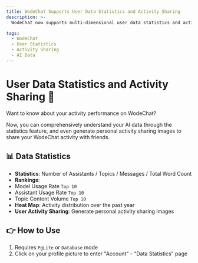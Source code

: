 ```yaml
---
title: WodeChat Supports User Data Statistics and Activity Sharing
description: >-
  WodeChat now supports multi-dimensional user data statistics and activity sharing

tags:
  - WodeChat
  - User Statistics
  - Activity Sharing
  - AI Data
---
```


# User Data Statistics and Activity Sharing 💯

Want to know about your activity performance on WodeChat?

Now, you can comprehensively understand your AI data through the statistics feature, and even generate personal activity sharing images to share your WodeChat activity with friends.

## 📊 Data Statistics

- **Statistics**: Number of Assistants / Topics / Messages / Total Word Count
- **Rankings**:
- Model Usage Rate `Top 10`
- Assistant Usage Rate `Top 10`
- Topic Content Volume `Top 10`
- **Heat Map**: Activity distribution over the past year
- **User Activity Sharing**: Generate personal activity sharing images

## 👉 How to Use

1. Requires `PgLite` or `Database` mode
2. Click on your profile picture to enter "Account" - "Data Statistics" page

